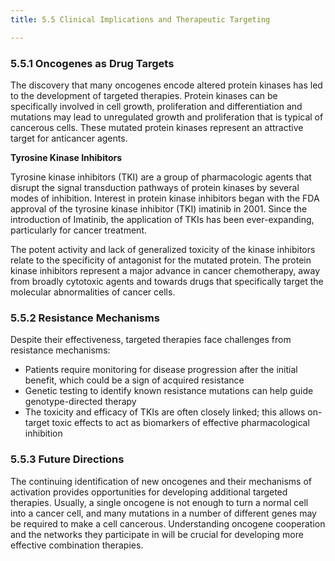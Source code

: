 ```yaml
---
title: 5.5 Clinical Implications and Therapeutic Targeting

---
```


### 5.5.1 Oncogenes as Drug Targets

The discovery that many oncogenes encode altered protein kinases has led to the development of targeted therapies. Protein kinases can be specifically involved in cell growth, proliferation and differentiation and mutations may lead to unregulated growth and proliferation that is typical of cancerous cells. These mutated protein kinases represent an attractive target for anticancer agents.

**Tyrosine Kinase Inhibitors**

Tyrosine kinase inhibitors (TKI) are a group of pharmacologic agents that disrupt the signal transduction pathways of protein kinases by several modes of inhibition. Interest in protein kinase inhibitors began with the FDA approval of the tyrosine kinase inhibitor (TKI) imatinib in 2001. Since the introduction of Imatinib, the application of TKIs has been ever-expanding, particularly for cancer treatment.

The potent activity and lack of generalized toxicity of the kinase inhibitors relate to the specificity of antagonist for the mutated protein. The protein kinase inhibitors represent a major advance in cancer chemotherapy, away from broadly cytotoxic agents and towards drugs that specifically target the molecular abnormalities of cancer cells.

### 5.5.2 Resistance Mechanisms

Despite their effectiveness, targeted therapies face challenges from resistance mechanisms:

- Patients require monitoring for disease progression after the initial benefit, which could be a sign of acquired resistance
- Genetic testing to identify known resistance mutations can help guide genotype-directed therapy
- The toxicity and efficacy of TKIs are often closely linked; this allows on-target toxic effects to act as biomarkers of effective pharmacological inhibition

### 5.5.3 Future Directions

The continuing identification of new oncogenes and their mechanisms of activation provides opportunities for developing additional targeted therapies. Usually, a single oncogene is not enough to turn a normal cell into a cancer cell, and many mutations in a number of different genes may be required to make a cell cancerous. Understanding oncogene cooperation and the networks they participate in will be crucial for developing more effective combination therapies.
